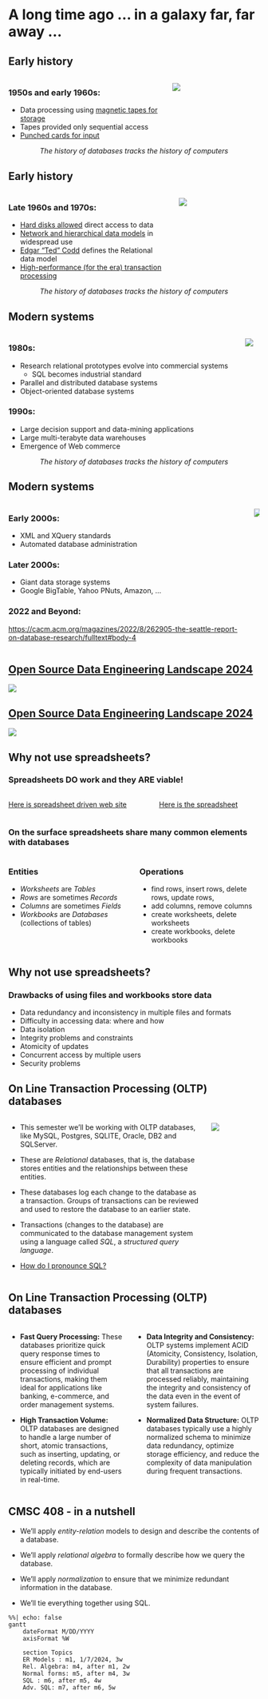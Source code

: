 # A long time ago ... in a galaxy far, far away ...

## Early history

:::: {.columns}

::: {.column}
### 1950s and early 1960s:
* Data processing using [magnetic tapes for storage](https://en.wikipedia.org/wiki/Magnetic-tape_data_storage)
* Tapes provided only sequential access
* [Punched cards for input](https://en.wikipedia.org/wiki/Punched_card_input/output)
:::
::: {.column width="40%"}
![](assets/1951_TapeData_P2.jpg)
:::
::::

<center><em>The history of databases tracks the history of computers</em></center>

## Early history

:::: {.columns}
::: {.column}
### Late 1960s and 1970s:
* [Hard disks allowed](https://en.wikipedia.org/wiki/History_of_hard_disk_drives) direct access to data
* [Network and hierarchical data models](https://en.wikipedia.org/wiki/Database_model) in widespread use
* [Edgar "Ted" Codd](https://en.wikipedia.org/wiki/Edgar_F._Codd) defines the Relational data model
* [High-performance (for the era) transaction processing](https://en.wikipedia.org/wiki/Transaction_processing)
:::
::: {.column width="40%"}
![](assets/1970-IBM_2314_DiskDrives_and_IBM_2540_CardReader_Punch.jpg)
:::
::::

<center><em>The history of databases tracks the history of computers</em></center>

## Modern systems

:::: {.columns}
:::{.column}
### 1980s:

* Research relational prototypes evolve into commercial systems
    - SQL becomes industrial standard
* Parallel and distributed database systems
* Object-oriented database systems

### 1990s:

* Large decision support and data-mining applications
* Large multi-terabyte data warehouses
* Emergence of Web commerce
:::
::: {.column}
![](assets/1990-computer-center.png)
:::
::::

<center><em>The history of databases tracks the history of computers</em></center>

## Modern systems

:::: {.columns}
::: {.column}
### Early 2000s:

* XML and XQuery standards
* Automated database administration

### Later 2000s:

* Giant data storage systems
* Google BigTable, Yahoo PNuts, Amazon, …

### 2022 and Beyond:

<https://cacm.acm.org/magazines/2022/8/262905-the-seattle-report-on-database-research/fulltext#body-4>
:::
::: {.column}
![](assets/google-data-center.png)
:::
::::

## [Open Source Data Engineering Landscape 2024](https://practicaldataengineering.substack.com/p/open-source-data-engineering-landscape){target="_blank"}

![](assets/data-engineering-landscape-2024.png){.lightbox}

## [Open Source Data Engineering Landscape 2024](https://practicaldataengineering.substack.com/p/open-source-data-engineering-landscape){target="_blank"}

![](assets/data-engineering-landscape-2024-with-highlights.png){.lightbox}


## Why not use spreadsheets?

### Spreadsheets DO work and they ARE viable!

:::: {.columns}
::: {.column}
[Here is spreadsheet driven web site](https://vcu-ssg.github.io/ssg-quarto-cmsc-courses/)
:::
::: {.column}
[Here is the spreadsheet](https://docs.google.com/spreadsheets/d/1qrN3L7eRLsM-aVMHYaLQN-FMYtrTJf0_h6dLKlUdPkk/edit#gid=107368023)
:::
::::

### On the surface spreadsheets share many common elements with databases

:::: {.columns}
::: {.column}
### Entities
* *Worksheets* are *Tables*
* *Rows* are sometimes *Records*
* *Columns* are sometimes *Fields*
* *Workbooks* are *Databases* (collections of tables)
:::
::: {.column}
### Operations
* find rows, insert rows, delete rows, update rows,
* add columns, remove columns
* create worksheets, delete worksheets
* create workbooks, delete workbooks
:::
::::

## Why not use spreadsheets?

### Drawbacks of using files and workbooks store data

* Data redundancy and inconsistency in multiple files and formats
* Difficulty in accessing data: where and how
* Data isolation
* Integrity problems and constraints
* Atomicity of updates
* Concurrent access by multiple users
* Security problems

## On Line Transaction Processing (OLTP) databases

:::: {.columns}
::: {.column width=80%}

::: {.more-separation}
* This semester we'll be working with OLTP databases, like MySQL, Postgres, SQLITE, Oracle, DB2 and SQLServer.

* These are *Relational* databases, that is, the database stores entities and the relationships between these entities.

* These databases log each change to the database as a transaction.  Groups of transactions can be reviewed and used to restore the database to an earlier state.

* Transactions (changes to the database) are communicated to the database management system using a language called *SQL*, a *structured query language*.

* [How do I pronounce SQL?](https://www.youtube.com/watch?v=S9C8PNX72Ms)

:::

:::
::: {.column width=20%}
![](assets/oltp-snip.png)
:::
::::

## On Line Transaction Processing (OLTP) databases

:::: {.columns}
::: {.column}

- **Fast Query Processing:** These databases prioritize quick query response times to ensure efficient and prompt processing of individual transactions, making them ideal for applications like banking, e-commerce, and order management systems.

- **High Transaction Volume:** OLTP databases are designed to handle a large number of short, atomic transactions, such as inserting, updating, or deleting records, which are typically initiated by end-users in real-time.

:::
::: {.column}

- **Data Integrity and Consistency:** OLTP systems implement ACID (Atomicity, Consistency, Isolation, Durability) properties to ensure that all transactions are processed reliably, maintaining the integrity and consistency of the data even in the event of system failures.

- **Normalized Data Structure:** OLTP databases typically use a highly normalized schema to minimize data redundancy, optimize storage efficiency, and reduce the complexity of data manipulation during frequent transactions.

:::
::::

## CMSC 408 - in a nutshell

* We'll apply *entity-relation* models to design and describe the contents of a database.

* We'll apply *relational algebra* to formally describe how we query the database.

* We'll apply *normalization* to ensure that we minimize redundant information in the database.

* We'll tie everything together using SQL.
```mermaid
%%| echo: false
gantt
    dateFormat M/DD/YYYY
    axisFormat %W

    section Topics
    ER Models : m1, 1/7/2024, 3w
    Rel. Algebra: m4, after m1, 2w
    Normal forms: m5, after m4, 3w
    SQL : m6, after m5, 4w
    Adv. SQL: m7, after m6, 5w
```

